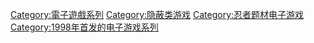 {{Cat main}}

{{DEFAULTSORT:Tenchu}}
[[Category:電子遊戲系列|Category:電子遊戲系列]]
[[Category:隐蔽类游戏|Category:隐蔽类游戏]]
[[Category:忍者题材电子游戏|Category:忍者题材电子游戏]]
[[Category:1998年首发的电子游戏系列|Category:1998年首发的电子游戏系列]]